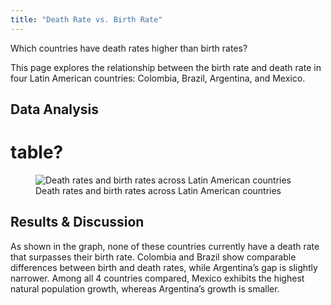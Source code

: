 ```yaml
---
title: "Death Rate vs. Birth Rate"
---
```


Which countries have death rates higher than birth rates?

This page explores the relationship between the birth rate and death rate in four Latin American countries: Colombia, Brazil, Argentina, and Mexico.

## Data Analysis 
# table?

![Death rates and birth rates across Latin American countries](figures/pop_decline.png) 

## Results & Discussion 
As shown in the graph, none of these countries currently have a death rate that surpasses their birth rate. Colombia and Brazil show comparable differences between birth and death rates, while Argentina's gap is slightly narrower. Among all 4 countries compared, Mexico exhibits the highest natural population growth, whereas Argentina's growth is smaller.
